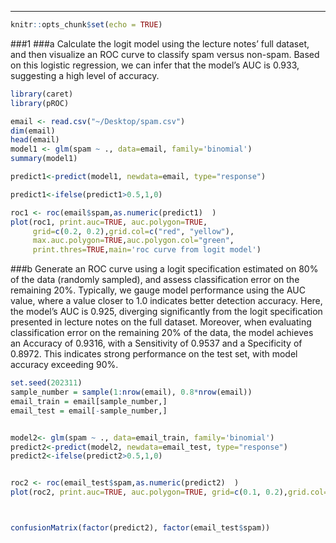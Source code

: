
---

```r
knitr::opts_chunk$set(echo = TRUE)
```

###1
###a
Calculate the logit model using the lecture notes' full dataset, and then visualize an ROC curve to classify spam versus non-spam. Based on this logistic regression, we can infer that the model's AUC is 0.933, suggesting a high level of accuracy.

```r
library(caret)
library(pROC)

email <- read.csv("~/Desktop/spam.csv") 
dim(email)
head(email)
model1 <- glm(spam ~ ., data=email, family='binomial')
summary(model1)

predict1<-predict(model1, newdata=email, type="response")

predict1<-ifelse(predict1>0.5,1,0)

roc1 <- roc(email$spam,as.numeric(predict1)  )
plot(roc1, print.auc=TRUE, auc.polygon=TRUE, 
     grid=c(0.2, 0.2),grid.col=c("red", "yellow"), 
     max.auc.polygon=TRUE,auc.polygon.col="green",
     print.thres=TRUE,main='roc curve from logit model')

```



###b
Generate an ROC curve using a logit specification estimated on 80% of the data (randomly sampled), and assess classification error on the remaining 20%. Typically, we gauge model performance using the AUC value, where a value closer to 1.0 indicates better detection accuracy. Here, the model's AUC is 0.925, diverging significantly from the logit specification presented in lecture notes on the full dataset. Moreover, when evaluating classification error on the remaining 20% of the data, the model achieves an Accuracy of 0.9316, with a Sensitivity of 0.9537 and a Specificity of 0.8972. This indicates strong performance on the test set, with model accuracy exceeding 90%.


```r
set.seed(202311)
sample_number = sample(1:nrow(email), 0.8*nrow(email))
email_train = email[sample_number,]
email_test = email[-sample_number,]


model2<- glm(spam ~ ., data=email_train, family='binomial')
predict2<-predict(model2, newdata=email_test, type="response")
predict2<-ifelse(predict2>0.5,1,0)


roc2 <- roc(email_test$spam,as.numeric(predict2)  )
plot(roc2, print.auc=TRUE, auc.polygon=TRUE, grid=c(0.1, 0.2),grid.col=c("red", "yellow"), max.auc.polygon=TRUE,auc.polygon.col="green", print.thres=TRUE,main='out-of-sample ROC curve')



confusionMatrix(factor(predict2), factor(email_test$spam))


```



